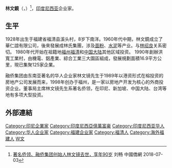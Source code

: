 '''林文鏡'''（{{lang-id|'''Sutanto Djuhar'''}}，{{bd|1928年|3月19日<ref>[http://www.chinacqsb.com/appWebContent.htm?id=8a9bf34764264f1f0164634838a62287 融侨集团创始人林文镜逝世，他是李嘉诚之前的华人传奇！]毛丹 重慶商報 2018-07-04</ref>|2018年|7月2日|catIdx=L林}}）<ref>[http://www.chinaqw.com/hqhr/2018/07-03/194860.shtml 著名侨领、融侨集团创始人林文镜去世，享年90岁] {{Wayback|url=http://www.chinaqw.com/hqhr/2018/07-03/194860.shtml |date=20180704092836 }}刘畅 中國僑網 2018-07-03</ref>，[[印度尼西亚|印度尼西亚]]企业家。

== 生平 ==
1928年出生于福建省福清县溪头村，8岁下南洋。1960年代中期，林文鏡成立了華仁誼有限公司，後來發展成林氏集團，涉及[[面粉|面粉]]、[[水泥|水泥]]等产业。与[[林绍良|林绍良]]关系密切。
1980年代开始在祖籍地[[福州|福州]][[福清|福清]]和[[中国大陆|中国大陆]]其他区域投资。
1990年創辦洪寬工業村，由機電、鋁產業、綜合工業三大園區組成，發展規劃面積16.9平方公里，現已集聚125家企業。

融侨集团由东南亚著名的华人企业家林文镜先生于1989年以港资形式在榕投资的房地产公司发展而来，1998年创办于福州，是一家以房地产开发为核心的外商投资企业。董事局主席林文镜先生系著名侨领，在印尼、新加坡、中国大陆、台湾等地有多项大型投资。

==外部連結==
{{reflist}}

{{Authority control}}
{{DEFAULTSORT:Liem林}}
[[Category:印尼企業家|Category:印尼企業家]]
[[Category:印度尼西亞億萬富豪|Category:印度尼西亞億萬富豪]]
[[Category:印度尼西亚华人|Category:印度尼西亚华人]]
[[Category:华人企业家|Category:华人企业家]]
[[Category:福建企业家|Category:福建企业家]]
[[Category:福清人|Category:福清人]]
[[Category:海外福建人|Category:海外福建人]]
[[Category:林姓|W文]]